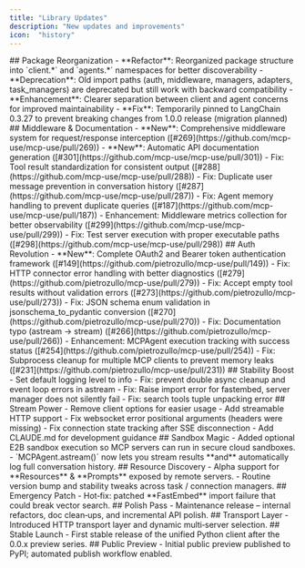```yaml
---
title: "Library Updates"
description: "New updates and improvements"
icon:  "history"
---
```


<Update label="v1.3.13 - 2025‑10‑18">
  ## Package Reorganization
  - **Refactor**: Reorganized package structure into `client.*` and `agents.*` namespaces for better discoverability
  - **Deprecation**: Old import paths (auth, middleware, managers, adapters, task_managers) are deprecated but still work with backward compatibility
  - **Enhancement**: Clearer separation between client and agent concerns for improved maintainability
  - **Fix**: Temporarily pinned to LangChain 0.3.27 to prevent breaking changes from 1.0.0 release (migration planned)
</Update>

<Update label="v1.3.12 - 2025‑10‑02">
  ## Middleware & Documentation
  - **New**: Comprehensive middleware system for request/response interception ([#269](https://github.com/mcp-use/mcp-use/pull/269))
  - **New**: Automatic API documentation generation ([#301](https://github.com/mcp-use/mcp-use/pull/301))
  - Fix: Tool result standardization for consistent output ([#288](https://github.com/mcp-use/mcp-use/pull/288))
  - Fix: Duplicate user message prevention in conversation history ([#287](https://github.com/mcp-use/mcp-use/pull/287))
  - Fix: Agent memory handling to prevent duplicate queries ([#187](https://github.com/mcp-use/mcp-use/pull/187))
  - Enhancement: Middleware metrics collection for better observability ([#299](https://github.com/mcp-use/mcp-use/pull/299))
  - Fix: Test server execution with proper executable paths ([#298](https://github.com/mcp-use/mcp-use/pull/298))
</Update>

<Update label="v1.3.11 - 2025‑09‑29">
  ## Auth Revolution
  - **New**: Complete OAuth2 and Bearer token authentication framework ([#149](https://github.com/pietrozullo/mcp-use/pull/149))
  - Fix: HTTP connector error handling with better diagnostics ([#279](https://github.com/pietrozullo/mcp-use/pull/279))
  - Fix: Accept empty tool results without validation errors ([#273](https://github.com/pietrozullo/mcp-use/pull/273))
  - Fix: JSON schema enum validation in jsonschema_to_pydantic conversion ([#270](https://github.com/pietrozullo/mcp-use/pull/270))
  - Fix: Documentation typo (astream → stream) ([#266](https://github.com/pietrozullo/mcp-use/pull/266))
  - Enhancement: MCPAgent execution tracking with success status ([#254](https://github.com/pietrozullo/mcp-use/pull/254))
  - Fix: Subprocess cleanup for multiple MCP clients to prevent memory leaks ([#231](https://github.com/pietrozullo/mcp-use/pull/231))
</Update>

<Update label="v1.3.3 - 2025‑06‑19">
  ## Stability Boost
  - Set default logging level to info
  - Fix: prevent double async cleanup and event loop errors in astream
  - Fix: Raise import error for fastembed, server manager does not silently fail
  - Fix: search tools tuple unpacking error
</Update>

<Update label="v1.3.1 - 2025‑06‑10">
  ## Stream Power
  - Remove client options for easier usage
  - Add streamable HTTP support
  - Fix websocket error positional arguments (headers were missing)
  - Fix connection state tracking after SSE disconnection
  - Add CLAUDE.md for development guidance
</Update>

<Update label="v1.3.0 - 2025‑05‑27">
  ## Sandbox Magic
  - Added optional E2B sandbox execution so MCP servers can run in secure cloud sandboxes.
  - `MCPAgent.astream()` now lets you stream results **and** automatically log full conversation history.
</Update>


<Update label="v1.2.13 - 2025‑05‑19">
  ## Resource Discovery
  - Alpha support for **Resources** & **Prompts** exposed by remote servers.
  - Routine version bump and stability tweaks across task / connection managers.
</Update>

<Update label="v1.2.10 - 2025‑05‑11">
  ## Emergency Patch
  - Hot‑fix: patched **FastEmbed** import failure that could break vector search.
</Update>

<Update label="v1.1.5 - 2025‑04‑11">
  ## Polish Pass
  - Maintenance release – internal refactors, doc clean‑ups, and incremental API polish.
</Update>

<Update label="v1.0.1 - 2025‑04‑07">
  ## Transport Layer
  - Introduced HTTP transport layer and dynamic multi‑server selection.
</Update>

<Update label="v1.0.0 - 2025‑04‑03">
  ## Stable Launch
  - First stable release of the unified Python client after the 0.0.x preview series.
</Update>

<Update label="v0.0.6 - 2025‑04‑02">
  ## Public Preview
  - Initial public preview published to PyPI; automated publish workflow enabled.
</Update>
